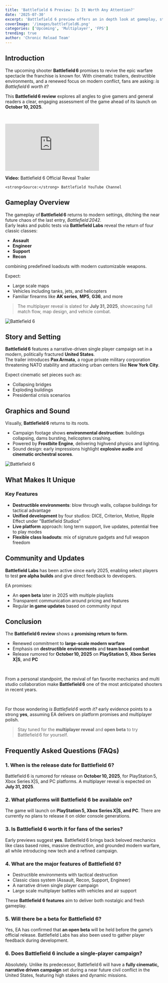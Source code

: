 ```yaml
---
title: 'Battlefield 6 Preview: Is It Worth Any Attention?'
date: '2025-07-30'
excerpt: 'Battlefield 6 preview offers an in depth look at gameplay, story, graphics, sound, features, and whether Battlefield 6 is worth it'
coverImage: '/images/battlefield6.png'
categories: ['Upcoming', 'Multiplayer', 'FPS']
trending: true
author: 'Chronic Reload Team'
---
```

## Introduction

The upcoming shooter **Battlefield 6** promises to revive the epic warfare spectacle the franchise is known for. With cinematic trailers, destructible environments, and a renewed focus on modern conflict, fans are asking: _is Battlefield 6 worth it_?

This **Battlefield 6 review** explores all angles to give gamers and general readers a clear, engaging assessment of the game ahead of its launch on **October 10, 2025**.

&nbsp;

<div className="relative w-full" style={{ paddingTop: '56.25%' }}>
  <iframe
    className="absolute top-0 left-0 w-full h-full"
    src="https://www.youtube.com/embed/pgNCgJG0vnY"
    title="YouTube video player"
    frameBorder="0"
    allow="accelerometer; autoplay; clipboard-write; encrypted-media; gyroscope; picture-in-picture; web-share"
    allowFullScreen
  ></iframe>
</div>
  
<p className="mt-4 text-sm">
    <strong>Video:</strong> Battlefield 6 Official Reveal Trailer
    
    <strong>Source:</strong> Battlefield YouTube Channel  
</p>
  
## Gameplay Overview

The gameplay of **Battlefield 6** returns to modern settings, ditching the near future chaos of the last entry, *Battlefield 2042*.  
Early leaks and public tests via **Battlefield Labs** reveal the return of four classic classes: 
- **Assault**
- **Engineer**
- **Support**
- **Recon** 

combining predefined loadouts with modern customizable weapons.

Expect:

- Large scale maps
- Vehicles including tanks, jets, and helicopters
- Familiar firearms like **AK series**, **MP5**, **G36**, and more

> The multiplayer reveal is slated for **July 31, 2025**, showcasing full match flow, map design, and vehicle combat.

![Battlefield 6](/images/battlefield6-2.jpg)  

## Story and Setting

**Battlefield 6** features a narrative-driven single player campaign set in a modern, politically fractured **United States**.  
The trailer introduces **Pax Armata**, a rogue private military corporation threatening NATO stability and attacking urban centers like **New York City**.

Expect cinematic set pieces such as:

- Collapsing bridges  
- Exploding buildings  
- Presidential crisis scenarios  


## Graphics and Sound

Visually, **Battlefield 6** returns to its roots.

- Campaign footage shows **environmental destruction**: buildings collapsing, dams bursting, helicopters crashing.
- Powered by **Frostbite Engine**, delivering highvend physics and lighting.
- Sound design: early impressions highlight **explosive audio** and **cinematic orchestral scores**.

![Battlefield 6](/images/battlefield6-3.jpg)  

## What Makes It Unique

### Key Features

- **Destructible environments**: blow through walls, collapse buildings for tactical advantage  
- **Unified development** by four studios: DICE, Criterion, Motive, Ripple Effect under "Battlefield Studios"  
- **Live platform** approach: long term support, live updates, potential free to play modes  
- **Flexible class loadouts**: mix of signature gadgets and full weapon freedom

## Community and Updates

**Battlefield Labs** has been active since early 2025, enabling select players to test **pre alpha builds** and give direct feedback to developers.

EA promises:

- An **open beta** later in 2025 with multiple playlists  
- Transparent communication around pricing and features  
- Regular **in game updates** based on community input  


## Conclusion

The **Battlefield 6 review** shows a **promising return to form**.

- Renewed commitment to **large-scale modern warfare**
- Emphasis on **destructible environments** and **team based combat**
- Release rumored for **October 10, 2025** on **PlayStation 5**, **Xbox Series X|S**, and **PC**

&nbsp;

From a personal standpoint, the revival of fan favorite mechanics and multi studio collaboration make **Battlefield 6** one of the most anticipated shooters in recent years.

&nbsp;

For those wondering _is Battlefield 6 worth it?_ early evidence points to a strong **yes**, assuming EA delivers on platform promises and multiplayer polish.

> Stay tuned for the **multiplayer reveal** and **open beta** to try Battlefield 6 for yourself.

## **Frequently Asked Questions (FAQs)**

### **1. When is the release date for Battlefield 6?**

Battlefield 6 is rumored for release on **October 10, 2025**, for PlayStation 5, Xbox Series X|S, and PC platforms. A multiplayer reveal is expected on **July 31, 2025**.

### **2. What platforms will Battlefield 6 be available on?**

The game will launch on **PlayStation 5, Xbox Series X|S, and PC**. There are currently no plans to release it on older console generations.

### **3. Is Battlefield 6 worth it for fans of the series?**

Early previews suggest **yes**. Battlefield 6 brings back beloved mechanics like class based roles, massive destruction, and grounded modern warfare, all while introducing new tech and a refined campaign.

### **4. What are the major features of Battlefield 6?**

- Destructible environments with tactical destruction
- Classic class system (Assault, Recon, Support, Engineer)
- A narrative driven single player campaign
- Large scale multiplayer battles with vehicles and air support

These **Battlefield 6 features** aim to deliver both nostalgic and fresh gameplay.

### **5. Will there be a beta for Battlefield 6?**

Yes, EA has confirmed that **an open beta** will be held before the game’s official release. Battlefield Labs has also been used to gather player feedback during development.

### **6. Does Battlefield 6 include a single-player campaign?**

Absolutely. Unlike its predecessor, Battlefield 6 will have a **fully cinematic, narrative driven campaign** set during a near future civil conflict in the United States, featuring high stakes and dynamic missions.